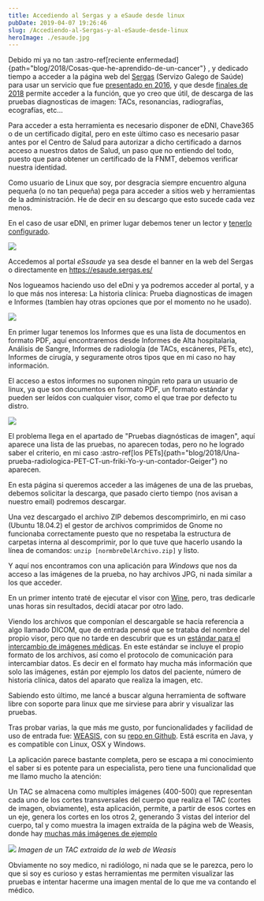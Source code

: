```yaml
---
title: Accediendo al Sergas y a eSaude desde linux
pubDate: 2019-04-07 19:26:46
slug: /Accediendo-al-Sergas-y-al-eSaude-desde-linux
heroImage: ./esaude.jpg
---
```


Debido mi ya no tan
:astro-ref[reciente enfermedad]{path="blog/2018/Cosas-que-he-aprendido-de-un-cancer"}
, y dedicado tiempo a acceder a la página web del [Sergas](https://www.sergas.es/) (Servizo Galego de Saúde) para usar un servicio que fue [presentado en 2016](https://www.farodevigo.es/gran-vigo/2016/05/11/sergas-lanza-app-consultar-tratamientos/1458511.html), y que desde [finales de 2018](https://www.lavozdegalicia.es/noticia/galicia/2018/12/17/puede-consultar-pruebas-medicas-internet/0003_201812G17P49913.htm) permite acceder a la función, que yo creo que útil, de descarga de las pruebas diagnosticas de imagen: TACs, resonancias, radiografías, ecografías, etc...

Para acceder a esta herramienta es necesario disponer de eDNI, Chave365 o de un certificado digital, pero en este último caso es necesario pasar antes por el Centro de Salud para autorizar a dicho certificado a darnos acceso a nuestros datos de Salud, un paso que no entiendo del todo, puesto que para obtener un certificado de la FNMT, debemos verificar nuestra identidad.

Como usuario de Linux que soy, por desgracia siempre encuentro alguna pequeña (o no tan pequeña) pega para acceder a sitios web y herramientas de la administración. He de decir en su descargo que esto sucede cada vez menos.

En el caso de usar eDNI, en primer lugar debemos tener un lector y [tenerlo configurado](https://www.vidaxp.com/tecnologia/como-configurar-dnie-ubuntu-chrome-firefox/).

![](esaude-login.png)

Accedemos al portal _eSsaude_ ya sea desde el banner en la web del Sergas o directamente en
https://esaude.sergas.es/

Nos logueamos haciendo uso del eDni y ya podremos acceder al portal, y a lo que más nos interesa: La historia clínica: Prueba diagnosticas de imagen e Informes (tambíen hay otras opciones que por el momento no he usado).

![](esaude-historiaclinica.png)

En primer lugar tenemos los Informes que es una lista de documentos en formato PDF, aquí encontraremos desde Informes de Alta hospitalaria, Análisis de Sangre, Informes de radiología (de TACs, escáneres, PETs, etc), Informes de cirugía, y seguramente otros tipos que en mi caso no hay información.

El acceso a estos informes no suponen ningún reto para un usuario de linux, ya que son documentos en formato PDF, un formato estándar y pueden ser leídos con cualquier visor, como el que trae por defecto tu distro.

![](esaude-probasimaxe.png)

El problema llega en el apartado de "Pruebas diagnósticas de imagen", aquí aparece una lista de las pruebas, no aparecen todas, pero no he logrado saber el criterio, en mi caso
:astro-ref[los PETs]{path="blog/2018/Una-prueba-radiologica-PET-CT-un-friki-Yo-y-un-contador-Geiger"}
no aparecen.

En esta página si queremos acceder a las imágenes de una de las pruebas, debemos solicitar la descarga, que pasado cierto tiempo (nos avisan a nuestro email) podremos descargar.

Una vez descargado el archivo ZIP debemos descomprimirlo, en mi caso (Ubuntu 18.04.2) el gestor de archivos comprimidos de Gnome no funcionaba correctamente puesto que no respetaba la estructura de carpetas interna al descomprimir, por lo que tuve que hacerlo usando la línea de comandos: `unzip [normbreDelArchivo.zip]` y listo.

Y aquí nos encontramos con una aplicación para _Windows_ que nos da acceso a las imágenes de la prueba, no hay archivos JPG, ni nada similar a los que acceder.

En un primer intento traté de ejecutar el visor con [Wine](https://www.winehq.org/), pero, tras dedicarle unas horas sin resultados, decidí atacar por otro lado.

Viendo los archivos que componían el descargable se hacía referencia a algo llamado DICOM, que de entrada pensé que se trataba del nombre del propio visor, pero que no tarde en descubrir que es un [estándar para el intercambio de imágenes médicas](https://es.wikipedia.org/wiki/DICOM). En este estándar se incluye el propio formato de los archivos, así como el protocolo de comunicación para intercambiar datos. Es decir en el formato hay mucha más información que solo las imágenes, están por ejemplo los datos del paciente, número de historia clínica, datos del aparato que realiza la imagen, etc.

Sabiendo esto último, me lancé a buscar alguna herramienta de software libre con soporte para linux que me sirviese para abrir y visualizar las pruebas.

Tras probar varias, la que más me gusto, por funcionalidades y facilidad de uso de entrada fue:
[WEASIS](https://nroduit.github.io/en/), con su [repo en Github](https://github.com/nroduit/Weasis). Está escrita en Java, y es compatible con Linux, OSX y Windows.

La aplicación parece bastante completa, pero se escapa a mi conocimiento el saber si es potente para un especialista, pero tiene una funcionalidad que me llamo mucho la atención:

Un TAC se almacena como multiples imágenes (400-500) que representan cada uno de los cortes transversales del cuerpo que realiza el TAC (cortes de imagen, obviamente), esta aplicación, permite, a partir de esos cortes en un eje, genera los cortes en los otros 2, generando 3 vistas del interior del cuerpo, tal y como muestra la imagen extraída de la página web de Weasis, donde hay [muchas más imágenes de ejemplo](https://nroduit.github.io/en/)

![](esaude-weasis.jpg)
_Imagen de un TAC extraida de la web de Weasis_

Obviamente no soy medico, ni radiólogo, ni nada que se le parezca, pero lo que si soy es curioso y estas herramientas me permiten visualizar las pruebas e intentar hacerme una imagen mental de lo que me va contando el médico.
